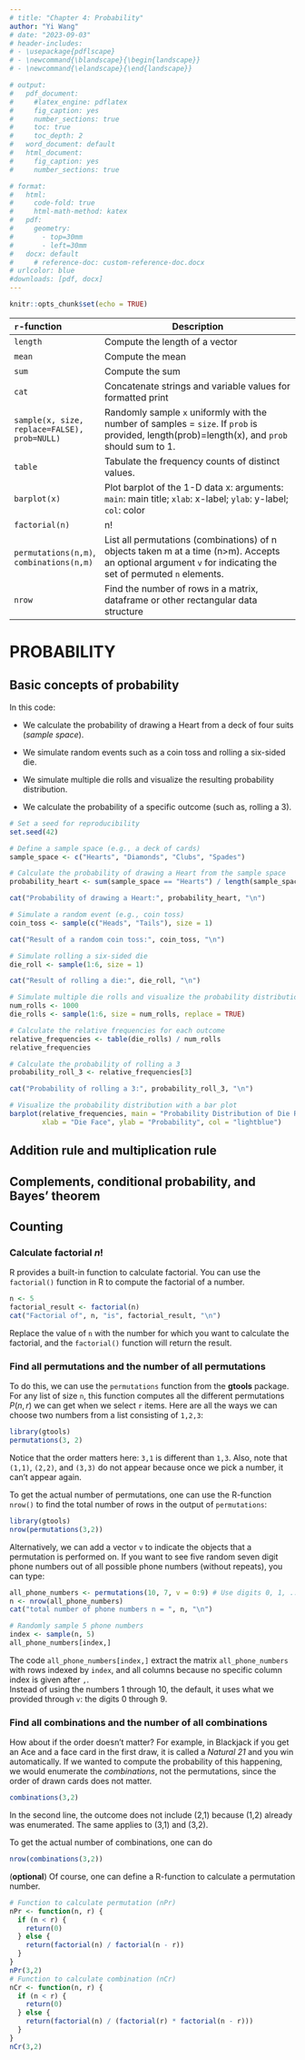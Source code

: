 ```yaml
---
# title: "Chapter 4: Probability"
author: "Yi Wang"
# date: "2023-09-03"
# header-includes:
# - \usepackage{pdflscape}
# - \newcommand{\blandscape}{\begin{landscape}}
# - \newcommand{\elandscape}{\end{landscape}}

# output:
#   pdf_document:
#     #latex_engine: pdflatex
#     fig_caption: yes
#     number_sections: true
#     toc: true
#     toc_depth: 2
#   word_document: default
#   html_document:
#     fig_caption: yes
#     number_sections: true

# format:
#   html:
#     code-fold: true
#     html-math-method: katex
#   pdf:
#     geometry:
#       - top=30mm
#       - left=30mm
#   docx: default
#     # reference-doc: custom-reference-doc.docx
# urlcolor: blue
#downloads: [pdf, docx]
---
```


```r
knitr::opts_chunk$set(echo = TRUE)
```

| `r`-function | Description |
|:--------------------|--------------------------------------------------------|
|`length` | Compute the length of a vector 
|`mean`  | Compute the mean|
|`sum` | Compute the sum 
| `cat` | Concatenate strings and variable values for formatted print
|`sample(x, size, replace=FALSE), prob=NULL)` | Randomly sample `x` uniformly with the number of samples = `size`. If `prob` is provided, length(prob)=length(x), and `prob` should sum to 1. 
`table` | Tabulate the frequency counts of distinct values. 
`barplot(x) `| Plot barplot of the 1-D data x: arguments: `main`: main title; `xlab`: x-label; `ylab`: y-label; `col`: color
`factorial(n)` | n!
`permutations(n,m)`, `combinations(n,m)` | List all permutations (combinations) of n objects taken m at a time (n>m). Accepts an optional argument `v` for indicating the set of permuted `n` elements. 
`nrow` | Find the number of rows in a matrix, dataframe or other rectangular data structure







# PROBABILITY

## Basic concepts of probability

In this code:

-   We calculate the probability of drawing a Heart from a deck of four suits (*sample space*).

-   We simulate random events such as a coin toss and rolling a six-sided die.

-   We simulate multiple die rolls and visualize the resulting probability distribution.

-   We calculate the probability of a specific outcome (such as, rolling a 3).

```r
# Set a seed for reproducibility
set.seed(42)

# Define a sample space (e.g., a deck of cards)
sample_space <- c("Hearts", "Diamonds", "Clubs", "Spades")

# Calculate the probability of drawing a Heart from the sample space
probability_heart <- sum(sample_space == "Hearts") / length(sample_space)

cat("Probability of drawing a Heart:", probability_heart, "\n")
```

```r
# Simulate a random event (e.g., coin toss)
coin_toss <- sample(c("Heads", "Tails"), size = 1)

cat("Result of a random coin toss:", coin_toss, "\n")
```

```r
# Simulate rolling a six-sided die
die_roll <- sample(1:6, size = 1)

cat("Result of rolling a die:", die_roll, "\n")
```

```r
# Simulate multiple die rolls and visualize the probability distribution
num_rolls <- 1000
die_rolls <- sample(1:6, size = num_rolls, replace = TRUE)

# Calculate the relative frequencies for each outcome
relative_frequencies <- table(die_rolls) / num_rolls
relative_frequencies

# Calculate the probability of rolling a 3
probability_roll_3 <- relative_frequencies[3]

cat("Probability of rolling a 3:", probability_roll_3, "\n")
```

```r
# Visualize the probability distribution with a bar plot
barplot(relative_frequencies, main = "Probability Distribution of Die Rolls",
        xlab = "Die Face", ylab = "Probability", col = "lightblue")
```

## Addition rule and multiplication rule

## Complements, conditional probability, and Bayes' theorem

## Counting

### Calculate factorial $n!$

R provides a built-in function to calculate factorial. You can use the `factorial()` function in R to compute the factorial of a number.

```r
n <- 5
factorial_result <- factorial(n)
cat("Factorial of", n, "is", factorial_result, "\n")
```

Replace the value of `n` with the number for which you want to calculate the factorial, and the `factorial()` function will return the result.

### Find all permutations and the number of all permutations

To do this, we can use the `permutations` function from the **gtools** package. For any list of size `n`, this function computes all the different permutations $P(n,r)$ we can get when we select `r` items. Here are all the ways we can choose two numbers from a list consisting of `1,2,3`:

```r
library(gtools)
permutations(3, 2)
```

Notice that the order matters here: `3,1` is different than `1,3`. Also, note that `(1,1)`, `(2,2)`, and `(3,3)` do not appear because once we pick a number, it can't appear again.

To get the actual number of permutations, one can use the R-function `nrow()` to find the total number of rows in the output of `permutations`:

```r
library(gtools)
nrow(permutations(3,2))
```

Alternatively, we can add a vector `v` to indicate the objects that a permutation is performed on. If you want to see five random seven digit phone numbers out of all possible phone numbers (without repeats), you can type:

```r
all_phone_numbers <- permutations(10, 7, v = 0:9) # Use digits 0, 1, ..., 9 
n <- nrow(all_phone_numbers)
cat("total number of phone numbers n = ", n, "\n")

# Randomly sample 5 phone numbers
index <- sample(n, 5)
all_phone_numbers[index,] 
```

The code `all_phone_numbers[index,]` extract the matrix `all_phone_numbers` with rows indexed by `index`, and all columns because no specific column index is given after `,`.  
Instead of using the numbers 1 through 10, the default, it uses what we provided through `v`: the digits 0 through 9.

### Find all combinations and the number of all combinations

How about if the order doesn't matter? For example, in Blackjack if you get an Ace and a face card in the first draw, it is called a *Natural 21* and you win automatically. If we wanted to compute the probability of this happening, we would enumerate the *combinations*, not the permutations, since the order of drawn cards    does not matter.

```r
combinations(3,2)
```

In the second line, the outcome does not include (2,1) because (1,2) already was enumerated. The same applies to (3,1) and (3,2).

To get the actual number of combinations, one can do

```r
nrow(combinations(3,2))
```

(**optional**) Of course, one can define a R-function to calculate a permutation number.

```r
# Function to calculate permutation (nPr)
nPr <- function(n, r) {
  if (n < r) {
    return(0)
  } else {
    return(factorial(n) / factorial(n - r))
  }
}
nPr(3,2)
# Function to calculate combination (nCr)
nCr <- function(n, r) {
  if (n < r) {
    return(0)
  } else {
    return(factorial(n) / (factorial(r) * factorial(n - r)))
  }
}
nCr(3,2)
```

<!-- # Discrete probability distribution -->

<!-- ## Calculate mean, standard deviation and variance with equal probability -->

<!-- You can use R to calculate the mean, standard deviation, and variance of a given data set using built-in functions like `mean()`, `sd()`, and `var()`. Here's some sample R code to do that: -->

<!-- ```{r} -->

<!-- # Sample data set -->

<!-- data_set <- c(12, 15, 18, 21, 24, 27, 30, 33, 36, 39) -->

<!-- # Calculate the mean -->

<!-- mean_value <- mean(data_set) -->

<!-- cat("Mean:", mean_value, "\n") -->

<!-- # Calculate the standard deviation -->

<!-- std_deviation <- sd(data_set) -->

<!-- cat("Standard Deviation:", std_deviation, "\n") -->

<!-- # Calculate the variance -->

<!-- variance <- var(data_set) -->

<!-- cat("Variance:", variance, "\n") -->

<!-- ``` -->

<!-- Just replace the data_set vector with your actual data, and this code will compute and print the mean, standard deviation, and variance for your data set. Note the results calculated by `mean()`, `sd()` and `var()` assumes each data points occurs with the equal probability $1/n$, where $n$ is the number of data points. -->

<!-- ## Expectation and standard deviation with a given probability distribution -->

<!-- By definition, -->

<!-- ```{r} -->

<!-- # Define the possible values and their corresponding probabilities -->

<!-- values <- c(1, 2, 3, 4, 5) -->

<!-- probabilities <- c(0.1, 0.2, 0.3, 0.2, 0.2) -->

<!-- # Calculate the mean (expected value) -->

<!-- mean_value <- sum(values * probabilities) -->

<!-- # Print the result -->

<!-- cat("Mean (Expected Value) =", mean_value, "\n") -->

<!-- ``` -->

<!-- Or one can use the following built-in function: -->

<!-- ```{r} -->

<!-- wt <- c(5,  5,  4,  1)/15 -->

<!-- x <- c(3.7,3.3,3.5,2.8) -->

<!-- xm <- weighted.mean(x, wt) -->

<!-- xm -->

<!-- ``` -->

<!-- To calculate the variance of a probability distribution in R, you can use the Here's how you can do it: -->

<!-- ```{r} -->

<!-- # Define the values of the random variable (x_i) -->

<!-- values <- c(1, 2, 3, 4, 5) -->

<!-- # Define the probabilities (P(x_i)) -->

<!-- probabilities <- c(0.2, 0.3, 0.1, 0.2, 0.2) -->

<!-- # Calculate the mean (expected value) of the random variable -->

<!-- mean_x <- sum(values * probabilities) -->

<!-- # Calculate the variance using the formula -->

<!-- variance <- sum((values - mean_x)^2 * probabilities) -->

<!-- # Print the variance -->

<!-- cat("Variance:", variance, "\n") -->

<!-- ``` -->

<!-- ## Median -->

<!-- ```{r} -->

<!-- # Create a sample vector -->

<!-- data_vector <- c(12, 45, 23, 67, 8, 34, 19) -->

<!-- # Calculate the median -->

<!-- median_value <- median(data_vector) -->

<!-- # Print the median -->

<!-- cat("Median:", median_value, "\n") -->

<!-- ``` -->

<!-- ## Binomial probability distributions -->

<!-- You can generate a data set with a binomial distribution in R using the rbinom() function. This function simulates random numbers following a binomial distribution. Here's an example code to generate a data set with a binomial distribution: -->

<!-- ```{r} -->

<!-- # Set the parameters for the binomial distribution -->

<!-- n <- 100    # Number of trials -->

<!-- p <- 0.3    # Probability of success in each trial -->

<!-- # Generate a dataset with a binomial distribution -->

<!-- binomial_data <- rbinom(n, size = n, prob = p) -->

<!-- # Print the generated dataset -->

<!-- print(binomial_data) -->

<!-- # Create a histogram to visualize the data -->

<!-- hist(binomial_data, main = "Binomial Distribution", xlab = "Number of Successes", ylab = "Frequency", col = "lightblue", border = "black") -->

<!-- # verify the mean =np, and var=npq -->

<!-- # Sample mean -->

<!-- mean(binomial_data)  -->

<!-- # Theoretical mean -->

<!-- n*p -->

<!-- # Sample variance  -->

<!-- var(binomial_data) -->

<!-- # Theoretical variance  -->

<!-- n*p*(1-p) -->

<!-- ``` -->

<!-- You can calculate the probability of specific outcomes in a binomial distribution in R using the dbinom() function, which calculates the *probability mass function* (PMF) of the binomial distribution. Here's how to use it: -->

<!-- ```{r} -->

<!-- # Set the parameters for the binomial distribution -->

<!-- x <- 2     # Number of successes (the outcome you want to calculate the probability for) -->

<!-- n <- 10    # Number of trials -->

<!-- p <- 0.3   # Probability of success in each trial -->

<!-- # Calculate the probability of getting 'x' successes in 'n' trials -->

<!-- probability <- dbinom(x, size = n, prob = p) -->

<!-- # Print the calculated probability -->

<!-- cat("Probability of", x, "successes in", n, "trials:", probability, "\n") -->

<!-- ``` -->

<!-- The `pbinom()` function in R is used to calculate cumulative probabilities for a binomial distribution. Specifically, it calculates the cumulative probability that a random variable following a binomial distribution is less than or equal to a specified value. In other words, it gives you the *cumulative distribution function* (CDF) for a binomial distribution. -->

<!-- Here's the basic syntax of the `pbinom()` function: -->

<!-- ```{r eval=FALSE} -->

<!-- pbinom(q, size, prob, lower.tail = TRUE) -->

<!-- ``` -->

<!-- `q`: The value for which you want to calculate the cumulative probability. -->

<!-- `size`: The number of trials or events in the binomial distribution. -->

<!-- `prob`: The probability of success in each trial. -->

<!-- `lower.tail`: A logical parameter that determines whether you want the cumulative probability for values less than or equal to `q` (`TRUE`) or greater than `q` (`FALSE`). By default, it is set to `TRUE`. -->

<!-- The pbinom() function returns the cumulative probability for the specified value q based on the given parameters. -->

<!-- Here's an example of how to use `pbinom()`: -->

<!-- ```{r} -->

<!-- # Calculate the cumulative probability that X is less than or equal to 3 -->

<!-- cumulative_prob <- pbinom(3, size = 10, prob = 0.3) -->

<!-- # Print the cumulative probability -->

<!-- cat("Cumulative Probability:", cumulative_prob, "\n") -->

<!-- ``` -->

<!-- In this example, we're calculating the cumulative probability that a random variable following a binomial distribution with parameters `size = 10` and `prob = 0.3` is less than or equal to `3`. The result is stored in the cumulative_prob variable and printed to the console. -->

<!-- You can use the `pbinom()` function to answer questions like "What is the probability of getting at most 3 successes in 10 trials with a success probability of 0.3?" by specifying the appropriate values for q, size, and prob. -->

<!-- ## Poisson probability distributions (Optional) -->

<!-- To generate a data set with a Poisson distribution in R, you can use the `rpois()` function. The Poisson distribution is often used to model the number of events occurring in a fixed interval of time or space when the events happen with a known constant mean rate. Here's how you can use `rpois()`: -->

<!-- ```{r} -->

<!-- # Set the parameters for the Poisson distribution -->

<!-- lambda <- 3  # Mean (average) rate of events -->

<!-- # Generate a dataset with a Poisson distribution -->

<!-- poisson_data <- rpois(n = 100, lambda = lambda) -->

<!-- # Print the generated dataset -->

<!-- print(poisson_data) -->

<!-- # Create a histogram to visualize the data -->

<!-- hist(poisson_data, main = "Poisson Distribution", xlab = "Number of Events", ylab = "Frequency", col = "lightblue", border = "black") -->

<!-- # Verify the theoretical mean and variance -->

<!-- mean(poisson_data) -->

<!-- #Theoretical mean = lambda -->

<!-- var(poisson_data) -->

<!-- #Theoretical variance = lambda -->

<!-- ``` -->

<!-- To calculate the probability of a specific value occurring in a Poisson distribution in R, you can use the dpois() function. This function calculates the *probability mass function* (PMF) of the Poisson distribution. Here's how to use it: -->

<!-- ```{r} -->

<!-- # Set the parameters for the Poisson distribution -->

<!-- x <- 2     # The specific value for which you want to calculate the probability -->

<!-- lambda <- 3  # Mean (average) rate of events -->

<!-- # Calculate the probability of getting exactly 'x' events -->

<!-- probability <- dpois(x, lambda) -->

<!-- # Print the calculated probability -->

<!-- cat("Probability of", x, "events:", probability, "\n") -->

<!-- ``` -->

<!-- To calculate the *cumulative distribution function* (CDF) for a Poisson distribution in R, you can use the ppois() function. This function calculates the cumulative probability that a Poisson random variable is less than or equal to a specified value. Here's how to use it: -->

<!-- ```{r} -->

<!-- # Set the parameters for the Poisson distribution -->

<!-- x <- 2     # The specific value for which you want to calculate the cumulative probability -->

<!-- lambda <- 3  # Mean (average) rate of events -->

<!-- # Calculate the cumulative probability of getting less than or equal to 'x' events -->

<!-- cumulative_prob <- ppois(x, lambda) -->

<!-- # Print the calculated cumulative probability -->

<!-- cat("Cumulative Probability of less than or equal to", x, "events:", cumulative_prob, "\n") -->

<!-- ``` -->
